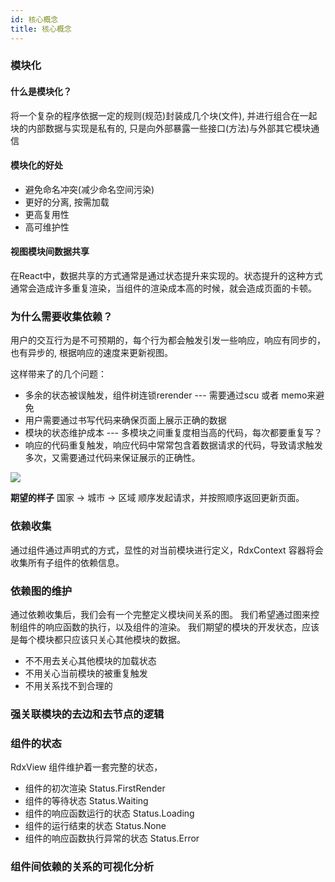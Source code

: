 ```yaml
---
id: 核心概念
title: 核心概念
---
```



### 模块化
#### 什么是模块化？
将一个复杂的程序依据一定的规则(规范)封装成几个块(文件), 并进行组合在一起
块的内部数据与实现是私有的, 只是向外部暴露一些接口(方法)与外部其它模块通信

#### 模块化的好处
- 避免命名冲突(减少命名空间污染)
- 更好的分离, 按需加载
- 更高复用性
- 高可维护性

#### 视图模块间数据共享
在React中，数据共享的方式通常是通过状态提升来实现的。状态提升的这种方式通常会造成许多重复渲染，当组件的渲染成本高的时候，就会造成页面的卡顿。

### 为什么需要收集依赖？

用户的交互行为是不可预期的，每个行为都会触发引发一些响应，响应有同步的，也有异步的, 根据响应的速度来更新视图。

这样带来了的几个问题： 
- 多余的状态被误触发，组件树连锁rerender --- 需要通过scu 或者 memo来避免
- 用户需要通过书写代码来确保页面上展示正确的数据
- 模块的状态维护成本  --- 多模块之间重复度相当高的代码，每次都要重复写？
- 响应的代码重复触发，响应代码中常常包含着数据请求的代码，导致请求触发多次，又需要通过代码来保证展示的正确性。

![](https://img.alicdn.com/tfs/TB1vtaHLeL2gK0jSZPhXXahvXXa-263-145.gif)

**期望的样子** 
国家 -> 城市 -> 区域 顺序发起请求，并按照顺序返回更新页面。


### 依赖收集

通过组件通过声明式的方式，显性的对当前模块进行定义，RdxContext 容器将会收集所有子组件的依赖信息。

### 依赖图的维护

通过依赖收集后，我们会有一个完整定义模块间关系的图。
我们希望通过图来控制组件的响应函数的执行，以及组件的渲染。
我们期望的模块的开发状态，应该是每个模块都只应该只关心其他模块的数据。
- 不不用去关心其他模块的加载状态
- 不用关心当前模块的被重复触发
- 不用关系找不到合理的


### 强关联模块的去边和去节点的逻辑

### 组件的状态

RdxView 组件维护着一套完整的状态，
- 组件的初次渲染 Status.FirstRender
- 组件的等待状态 Status.Waiting
- 组件的响应函数运行的状态 Status.Loading
- 组件的运行结束的状态 Status.None
- 组件的响应函数执行异常的状态 Status.Error

### 组件间依赖的关系的可视化分析
